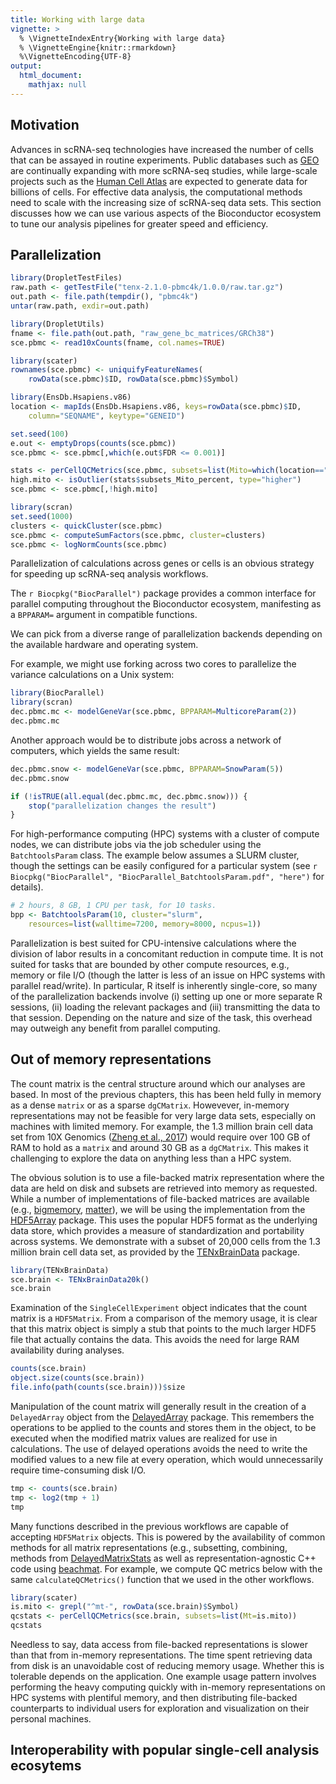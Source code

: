 ```yaml
---
title: Working with large data
vignette: >
  % \VignetteIndexEntry{Working with large data}
  % \VignetteEngine{knitr::rmarkdown}
  %\VignetteEncoding{UTF-8}
output:
  html_document:
    mathjax: null   
---
```


## Motivation 

Advances in scRNA-seq technologies have increased the number of cells that can 
be assayed in routine experiments.
Public databases such as [GEO](https://www.ncbi.nlm.nih.gov/geo/) are continually
expanding with more scRNA-seq studies, 
while large-scale projects such as the
[Human Cell Atlas](https://www.humancellatlas.org/) are expected to generate
data for billions of cells.
For effective data analysis, the computational methods need to scale with the
increasing size of scRNA-seq data sets.
This section discusses how we can use various aspects of the Bioconductor 
ecosystem to tune our analysis pipelines for greater speed and efficiency.

## Parallelization

```r
library(DropletTestFiles)
raw.path <- getTestFile("tenx-2.1.0-pbmc4k/1.0.0/raw.tar.gz")
out.path <- file.path(tempdir(), "pbmc4k")
untar(raw.path, exdir=out.path)

library(DropletUtils)
fname <- file.path(out.path, "raw_gene_bc_matrices/GRCh38")
sce.pbmc <- read10xCounts(fname, col.names=TRUE)

library(scater)
rownames(sce.pbmc) <- uniquifyFeatureNames(
    rowData(sce.pbmc)$ID, rowData(sce.pbmc)$Symbol)

library(EnsDb.Hsapiens.v86)
location <- mapIds(EnsDb.Hsapiens.v86, keys=rowData(sce.pbmc)$ID, 
    column="SEQNAME", keytype="GENEID")

set.seed(100)
e.out <- emptyDrops(counts(sce.pbmc))
sce.pbmc <- sce.pbmc[,which(e.out$FDR <= 0.001)]

stats <- perCellQCMetrics(sce.pbmc, subsets=list(Mito=which(location=="MT")))
high.mito <- isOutlier(stats$subsets_Mito_percent, type="higher")
sce.pbmc <- sce.pbmc[,!high.mito]

library(scran)
set.seed(1000)
clusters <- quickCluster(sce.pbmc)
sce.pbmc <- computeSumFactors(sce.pbmc, cluster=clusters)
sce.pbmc <- logNormCounts(sce.pbmc)
```

Parallelization of calculations across genes or cells is an obvious strategy for
speeding up scRNA-seq analysis workflows.

The `r Biocpkg("BiocParallel")` package provides a common interface for parallel
computing throughout the Bioconductor ecosystem, manifesting as a `BPPARAM=`
argument in compatible functions.

We can pick from a diverse range of parallelization backends depending on the
available hardware and operating system.

For example, we might use forking across two cores to parallelize the variance
calculations on a Unix system:

```r
library(BiocParallel)
library(scran)
dec.pbmc.mc <- modelGeneVar(sce.pbmc, BPPARAM=MulticoreParam(2))
dec.pbmc.mc
```

Another approach would be to distribute jobs across a network of computers, which yields the same result:

```r
dec.pbmc.snow <- modelGeneVar(sce.pbmc, BPPARAM=SnowParam(5))
dec.pbmc.snow
```

```r
if (!isTRUE(all.equal(dec.pbmc.mc, dec.pbmc.snow))) {
	stop("parallelization changes the result")
}
```

For high-performance computing (HPC) systems with a cluster of compute nodes, we can distribute jobs via the job scheduler using the `BatchtoolsParam` class.
The example below assumes a SLURM cluster, though the settings can be easily configured for a particular system (see `r Biocpkg("BiocParallel", "BiocParallel_BatchtoolsParam.pdf", "here")` for details).

```r
# 2 hours, 8 GB, 1 CPU per task, for 10 tasks.
bpp <- BatchtoolsParam(10, cluster="slurm",
	resources=list(walltime=7200, memory=8000, ncpus=1))
```

Parallelization is best suited for CPU-intensive calculations where the division of labor results in a concomitant reduction in compute time.
It is not suited for tasks that are bounded by other compute resources, e.g., memory or file I/O (though the latter is less of an issue on HPC systems with parallel read/write).
In particular, R itself is inherently single-core, so many of the parallelization backends involve (i) setting up one or more separate R sessions, (ii) loading the relevant packages and (iii) transmitting the data to that session.
Depending on the nature and size of the task, this overhead may outweigh any benefit from parallel computing. 



## Out of memory representations

The count matrix is the central structure around which our analyses are based.
In most of the previous chapters, this has been held fully in memory as a dense 
`matrix` or as a sparse `dgCMatrix`.
Howevever, in-memory representations may not be feasible for very large data sets,
especially on machines with limited memory.
For example, the 1.3 million brain cell data set from 10X Genomics 
([Zheng et al., 2017](https://doi.org/10.1038/ncomms14049))
would require over 100 GB of RAM to hold as a `matrix` and around 30 GB as a `dgCMatrix`.
This makes it challenging to explore the data on anything less than a HPC system.

The obvious solution is to use a file-backed matrix representation where the 
data are held on disk and subsets are retrieved into memory as requested.
While a number of implementations of file-backed matrices are available 
(e.g.,
[bigmemory](https://cran.r-project.org/web/packages/bigmemory/index.html), 
[matter](https://bioconductor.org/packages/matter)), 
we will be using the implementation from the 
[HDF5Array](https://bioconductor.org/packages/HDF5Array) package.
This uses the popular HDF5 format as the underlying data store, which provides
a measure of standardization and portability across systems.
We demonstrate with a subset of 20,000 cells from the 1.3 million brain cell 
data set, as provided by the
[TENxBrainData](https://bioconductor.org/packages/TENxBrainData) package.

```r
library(TENxBrainData)
sce.brain <- TENxBrainData20k() 
sce.brain
```

Examination of the `SingleCellExperiment` object indicates that the count matrix
is a `HDF5Matrix`.
From a comparison of the memory usage, it is clear that this matrix object is
simply a stub that points to the much larger HDF5 file that actually contains
the data.
This avoids the need for large RAM availability during analyses.

```r
counts(sce.brain)
object.size(counts(sce.brain))
file.info(path(counts(sce.brain)))$size
```

Manipulation of the count matrix will generally result in the creation of a
`DelayedArray` object from the 
[DelayedArray](https://bioconductor.org/packages/DelayedArray) package.
This remembers the operations to be applied to the counts and stores them in
the object, to be executed when the modified matrix values are realized for use
in calculations.
The use of delayed operations avoids the need to write the modified values to a
new file at every operation, which would unnecessarily require time-consuming disk I/O.

```r
tmp <- counts(sce.brain)
tmp <- log2(tmp + 1)
tmp
```

Many functions described in the previous workflows are capable of accepting 
`HDF5Matrix` objects.
This is powered by the availability of common methods for all matrix
representations (e.g., subsetting, combining, methods from 
[DelayedMatrixStats](https://bioconductor.org/packages/DelayedMatrixStats) 
as well as representation-agnostic C++ code 
using [beachmat](https://bioconductor.org/packages/beachmat).
For example, we compute QC metrics below with the same `calculateQCMetrics()` 
function that we used in the other workflows.

```r
library(scater)
is.mito <- grepl("^mt-", rowData(sce.brain)$Symbol)
qcstats <- perCellQCMetrics(sce.brain, subsets=list(Mt=is.mito))
qcstats
```

Needless to say, data access from file-backed representations is slower than that
from in-memory representations.
The time spent retrieving data from disk is an unavoidable cost of reducing
memory usage.
Whether this is tolerable depends on the application.
One example usage pattern involves performing the heavy computing quickly with 
in-memory representations on HPC systems with plentiful memory, and then
distributing file-backed counterparts to individual users for exploration and 
visualization on their personal machines.

## Interoperability with popular single-cell analysis ecosytems
